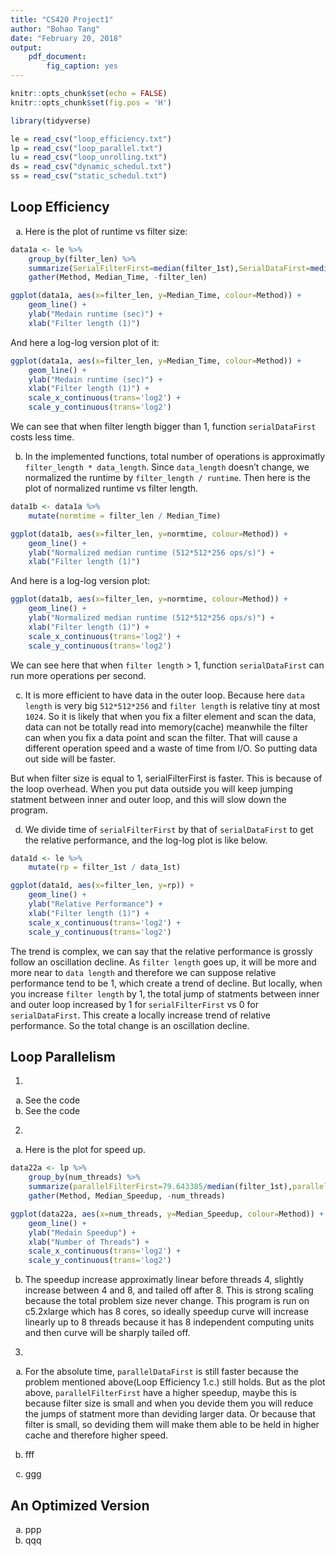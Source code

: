 ```yaml
---
title: "CS420 Project1"
author: "Bohao Tang"
date: "February 20, 2018"
output: 
    pdf_document:
        fig_caption: yes
---
```


```r
knitr::opts_chunk$set(echo = FALSE)
knitr::opts_chunk$set(fig.pos = 'H')
```

```r
library(tidyverse)

le = read_csv("loop_efficiency.txt")
lp = read_csv("loop_parallel.txt")
lu = read_csv("loop_unrolling.txt")
ds = read_csv("dynamic_schedul.txt")
ss = read_csv("static_schedul.txt")
```

## Loop Efficiency

a. Here is the plot of runtime vs filter size:

```r
data1a <- le %>% 
    group_by(filter_len) %>%
    summarize(SerialFilterFirst=median(filter_1st),SerialDataFirst=median(data_1st)) %>%
    gather(Method, Median_Time, -filter_len)

ggplot(data1a, aes(x=filter_len, y=Median_Time, colour=Method)) +
    geom_line() +
    ylab("Medain runtime (sec)") +
    xlab("Filter length (1)") 
```

And here a log-log version plot of it:

```r
ggplot(data1a, aes(x=filter_len, y=Median_Time, colour=Method)) +
    geom_line() +
    ylab("Medain runtime (sec)") +
    xlab("Filter length (1)") +
    scale_x_continuous(trans='log2') +
    scale_y_continuous(trans='log2')
```

We can see that when filter length bigger than 1, function `serialDataFirst` costs less time.

b. In the implemented functions, total number of operations is approximatly `filter_length * data_length`. Since `data_length` doesn't change, we normalized the runtime by `filter_length / runtime`. Then here is the plot of normalized runtime vs filter length.

```r
data1b <- data1a %>% 
    mutate(normtime = filter_len / Median_Time)

ggplot(data1b, aes(x=filter_len, y=normtime, colour=Method)) +
    geom_line() +
    ylab("Normalized median runtime (512*512*256 ops/s)") +
    xlab("Filter length (1)") 
```

And here is a log-log version plot:

```r
ggplot(data1b, aes(x=filter_len, y=normtime, colour=Method)) +
    geom_line() +
    ylab("Normalized median runtime (512*512*256 ops/s)") +
    xlab("Filter length (1)") +
    scale_x_continuous(trans='log2') +
    scale_y_continuous(trans='log2')
```

We can see here that when `filter length` > 1, function `serialDataFirst` can run more operations per second.

c. It is more efficient to have data in the outer loop. Because here `data length` is very big `512*512*256` and `filter length` is relative tiny at most `1024`. So it is likely that when you fix a filter element and scan the data, data can not be totally read into memory(cache) meanwhile the filter can when you fix a data point and scan the filter. That will cause a different operation speed and a waste of time from I/O. So putting data out side will be faster.

But when filter size is equal to 1, serialFilterFirst is faster. This is because of the loop overhead. When you put data outside you will keep jumping statment between inner and outer loop, and this will slow down the program.

d. We divide time of `serialFilterFirst` by that of `serialDataFirst` to get the relative performance, and the log-log plot is like below.

```r
data1d <- le %>% 
    mutate(rp = filter_1st / data_1st)

ggplot(data1d, aes(x=filter_len, y=rp)) +
    geom_line() +
    ylab("Relative Performance") +
    xlab("Filter length (1)") +
    scale_x_continuous(trans='log2') +
    scale_y_continuous(trans='log2')
```

The trend is complex, we can say that the relative performance is grossly follow an oscillation decline. As `filter length` goes up, it will be more and more near to `data length` and therefore we can suppose relative performance tend to be 1, which create a trend of decline. But locally, when you increase `filter length` by 1, the total jump of statments between inner and outer loop increased by 1 for `serialFilterFirst` vs 0 for `serialDataFirst`. This create a locally increase trend of relative performance. So the total change is an oscillation decline.


## Loop Parallelism

1. 
a. See the code
b. See the code

2.
a. Here is the plot for speed up.
    
```r
data22a <- lp %>% 
    group_by(num_threads) %>%
    summarize(parallelFilterFirst=79.643385/median(filter_1st),parallelDataFirst=70.160775/median(data_1st)) %>%
    gather(Method, Median_Speedup, -num_threads)

ggplot(data22a, aes(x=num_threads, y=Median_Speedup, colour=Method)) +
    geom_line() +
    ylab("Medain Speedup") +
    xlab("Number of Threads") +
    scale_x_continuous(trans='log2') +
    scale_y_continuous(trans='log2')
```

   
b. The speedup increase approximatly linear before threads 4, slightly increase between 4 and 8, and tailed off after 8. This is strong scaling because the total problem size never change. This program is run on c5.2xlarge which has 8 cores, so ideally speedup curve will increase linearly up to 8 threads because it has 8 independent computing units and then curve will be sharply tailed off.
    
3.
a. For the absolute time, `parallelDataFirst` is still faster because the problem mentioned above(Loop Efficiency 1.c.) still holds. But as the plot above, `parallelFilterFirst` have a higher speedup, maybe this is because filter size is small and when you devide them you will reduce the jumps of statment more than deviding larger data. Or because that filter is small, so deviding them will make them able to be held in higher cache and therefore higher speed.  

b. fff

c. ggg

## An Optimized Version

a. ppp
b. qqq